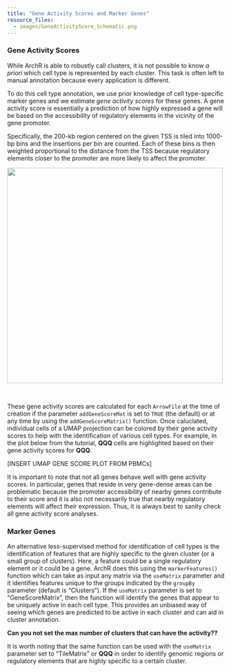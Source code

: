 ```yaml
---
title: "Gene Activity Scores and Marker Genes"
resource_files:
  - images/GeneActivityScore_Schematic.png
---
```


### Gene Activity Scores

While ArchR is able to robustly call clusters, it is not possible to know _a priori_ which cell type is represented by each cluster. This task is often left to manual annotation because every application is different.

To do this cell type annotation, we use prior knowledge of cell type-specific marker genes and we estimate _gene activity scores_ for these genes. A gene activity score is essentially a prediction of how highly expressed a gene will be based on the accessibility of regulatory elements in the vicinity of the gene promoter.

Specifically, the 200-kb region centered on the given TSS is tiled into 1000-bp bins and the insertions per bin are counted. Each of these bins is then weighted proportional to the distance from the TSS because regulatory elements closer to the promoter are more likely to affect the promoter.

![](GeneActivityScore_Schematic.png){width=500px}

$~$

These gene activity scores are calculated for each `ArrowFile` at the time of creation if the parameter `addGeneScoreMat` is set to `TRUE` (the default) or at any time by using the `addGeneScoreMatrix()` function. Once caluclated, individual cells of a UMAP projection can be colored by their gene activity scores to help with the identification of various cell types. For example, in the plot below from the tutorial, __QQQ__ cells are highlighted based on their gene activity scores for __QQQ__.

[INSERT UMAP GENE SCORE PLOT FROM PBMCs]

It is important to note that not all genes behave well with gene activity scores. In particular, genes that reside in very gene-dense areas can be problematic because the promoter accessibility of nearby genes contribute to their score and it is also not necessarily true that nearby regulatory elements will affect their expression. Thus, it is always best to sanity check all gene activity score analyses.

### Marker Genes

An alternative less-supervised method for identification of cell types is the identification of features that are highly specific to the given cluster (or a small group of clusters). Here, a feature could be a single regulatory element or it could be a gene. ArchR does this using the `markerFeatures()` function which can take as input any matrix via the `useMatrix` parameter and it identifies features unique to the groups indicated by the `groupBy` parameter (default is "Clusters"). If the `useMatrix` parameter is set to "GeneScoreMatrix", then the function will identify the genes that appear to be uniquely active in each cell type. This provides an unbiased way of seeing which genes are predicted to be active in each cluster and can aid in cluster annotation.

__Can you not set the max number of clusters that can have the activity??__

It is worth noting that the same function can be used with the `useMatrix` parameter set to "TileMatrix" or __QQQ__ in order to identify genomic regions or regulatory elements that are highly specific to a certain cluster.
